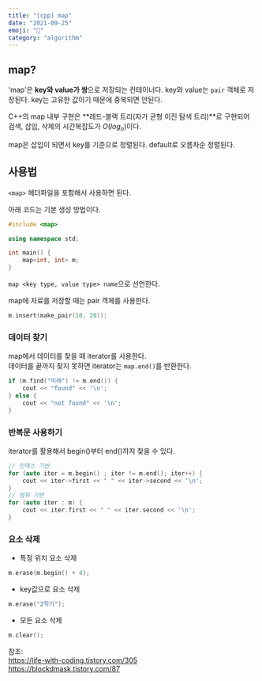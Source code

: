 ```yaml
---
title: "[cpp] map"
date: "2021-09-25"
emoji: "🔑"
category: "algorithm"
---
```

## map?
'map'은 **key와 value가 쌍**으로 저장되는 컨테이너다. key와 value는 `pair` 객체로 저장된다.
key는 고유한 값이기 때문에 중복되면 안된다.

C++의 map 내부 구현은 **레드-블랙 트리(자가 균형 이진 탐색 트리)**로 구현되어 검색, 삽입, 삭제의 시간복잡도가 $O(log_n)$이다.

map은 삽입이 되면서 key를 기준으로 정렬된다. default로 오름차순 정렬된다.

## 사용법
`<map>` 헤더파일을 포함해서 사용하면 된다.

아래 코드는 기본 생성 방법이다.
```cpp
#include <map>

using namespace std;

int main() {
    map<int, int> m;
}
```
`map <key type, value type> name`으로 선언한다.

map에 자료를 저장할 때는 pair 객체를 사용한다.
```cpp
m.insert(make_pair(10, 20));
```

### 데이터 찾기
map에서 데이터를 찾을 때 iterator를 사용한다.  
데이터를 끝까지 찾지 못하면 iterator는 `map.end()`를 반환한다.
```cpp
if (m.find("미래") != m.end()) { 
    cout << "found" << '\n'; 
} else { 
    cout << "not found" << '\n'; 
}
```
### 반복문 사용하기
iterator를 활용해서 begin()부터 end()까지 찾을 수 있다.
```cpp
// 인덱스 기반
for (auto iter = m.begin() ; iter != m.end(); iter++) { 
    cout << iter->first << " " << iter->second << '\n'; 
}
// 범위 기반
for (auto iter : m) { 
    cout << iter.first << " " << iter.second << '\n'; 
}
```
### 요소 삭제
- 특정 위치 요소 삭제
```cpp
m.erase(m.begin() + 4);
```
- key값으로 요소 삭제
```cpp
m.erase("2학기");
```
- 모든 요소 삭제
```cpp
m.clear();
```

참조:  
<https://life-with-coding.tistory.com/305>  
<https://blockdmask.tistory.com/87>